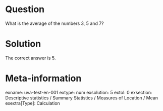 Question
========

What is the average of the numbers 3, 5 and 7?

Solution
========

The correct answer is 5.

Meta-information
================
exname: uva-test-en-001
extype: num
exsolution: 5
extol: 0
exsection: Descriptive statistics / Summary Statistics / Measures of Location / Mean
exextra[Type]: Calculation